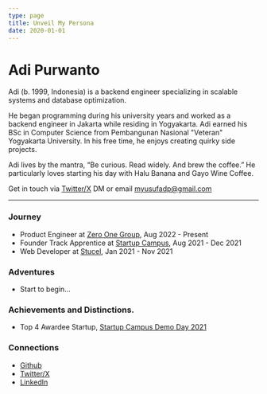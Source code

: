 ```yaml
---
type: page
title: Unveil My Persona
date: 2020-01-01
---
```


# Adi Purwanto 

Adi (b. 1999, Indonesia) is a backend engineer specializing in scalable systems and database optimization. 

He began programming during his university years and worked as a backend engineer in Jakarta while residing in Yogyakarta. Adi earned his BSc in Computer Science from Pembangunan Nasional "Veteran" Yogyakarta University. In his free time, he enjoys creating quirky side projects.

Adi lives by the mantra, “Be curious. Read widely. And brew the coffee.” He particularly loves starting his day with Halu Banana and Gayo Wine Coffee.

Get in touch via [Twitter/X](https://x.com/myusufadp) DM or email [myusufadp@gmail.com](mailto:myusufadp@gmail.com)


---

### Journey 
- Product Engineer at [Zero One Group](https://zero-one-group.com/), Aug 2022 - Present
- Founder Track Apprentice at [Startup Campus](https://startupcampus.id/), Aug 2021 - Dec 2021
- Web Developer at [Stucel](https://www.stucel.com/), Jan 2021 - Nov 2021

### Adventures 
- Start to begin... 

### Achievements and Distinctions. 
- Top 4 Awardee Startup, [Startup Campus Demo Day 2021](https://startupcampus.id/)

### Connections 
- [Github](https://github.com/quippv)
- [Twitter/X](https://x.com/myusufadp)
- [LinkedIn](https://www.linkedin.com/in/myusufadp/)





